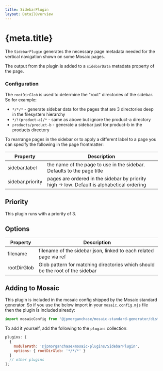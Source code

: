 ```yaml
---
title: SidebarPlugin
layout: DetailOverview
---
```


# {meta.title}

The `SidebarPlugin` generates the necessary page metadata needed for the vertical navigation shown on some Mosaic pages.

The output from the plugin is added to a `sidebarData` metadata property of the page.

### Configuration

The `rootDirGlob` is used to determine the "root" directories of the sidebar. So for example:

- `*/*/*` - generate sidebar data for the pages that are 3 directories deep in the filesystem hierarchy
- `*/!(product-a)/*` - same as above but ignore the product-a directory
- `products/product-b` - generate a sidebar just for product-b in the products directory

To rearrange pages in the sidebar or to apply a different label to a page you can specify the following in the page frontmatter:

| Property         | Description                                                                               |
| ---------------- | ----------------------------------------------------------------------------------------- |
| sidebar.label    | the name of the page to use in the sidebar. Defaults to the page title                    |
| sidebar.priority | pages are ordered in the sidebar by priority high → low. Default is alphabetical ordering |

## Priority

This plugin runs with a priority of 3.

## Options

| Property    | Description                                                                   |
| ----------- | ----------------------------------------------------------------------------- |
| filename    | filename of the sidebar json, linked to each related page via ref             |
| rootDirGlob | Glob pattern for matching directories which should be the root of the sidebar |

## Adding to Mosaic

This plugin is included in the mosaic config shipped by the Mosaic standard generator. So if you use the below import in your `mosaic.config.mjs` file then the plugin is included already:

```js
import mosaicConfig from '@jpmorganchase/mosaic-standard-generator/dist/fs.config.js';
```

To add it yourself, add the following to the `plugins` collection:

```js
plugins: [
  {
    modulePath: '@jpmorganchase/mosaic-plugins/SidebarPlugin',
    options: { rootDirGlob: '*/*/*' }
  }
  // other plugins
];
```
